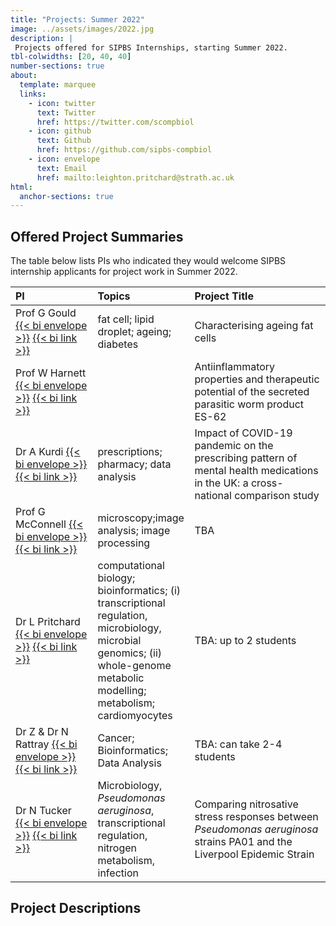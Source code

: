 ```yaml
---
title: "Projects: Summer 2022"
image: ../assets/images/2022.jpg
description: |
 Projects offered for SIPBS Internships, starting Summer 2022.
tbl-colwidths: [20, 40, 40]
number-sections: true
about:
  template: marquee
  links:
    - icon: twitter
      text: Twitter
      href: https://twitter.com/scompbiol
    - icon: github
      text: Github
      href: https://github.com/sipbs-compbiol
    - icon: envelope
      text: Email
      href: mailto:leighton.pritchard@strath.ac.uk
html:
  anchor-sections: true
---
```


## Offered Project Summaries

The table below lists PIs who indicated they would welcome SIPBS internship applicants for project work in Summer 2022.

| PI                                                                                                                                                  | Topics                                                                                                                                                                     | Project Title                                                                                                                    |
|:------------------|:---------------------|:-------------------------------|
| Prof G Gould [{{< bi envelope >}}](mailto:gwyn.gould@strath.ac.uk) [{{< bi link >}}](https://www.strath.ac.uk/staff/gouldgwynprofessor/)            | fat cell; lipid droplet; ageing; diabetes                                                                                                                                  | Characterising ageing fat cells                                                                                                  |
| Prof W Harnett [{{< bi envelope >}}](mailto:w.harnett@strath.ac.uk) [{{< bi link >}}](https://www.strath.ac.uk/staff/harnettwilliamprof/)           |                                                                                                                                                                            | Antiinflammatory properties and therapeutic potential of the secreted parasitic worm product ES-62                               |
| Dr A Kurdi [{{< bi envelope >}}](mailto:amanj.baker@strath.ac.uk) [{{< bi link >}}](https://www.strath.ac.uk/staff/bakeramanjmr/)                   | prescriptions; pharmacy; data analysis                                                                                                                                     | Impact of COVID-19 pandemic on the prescribing pattern of mental health medications in the UK: a cross-national comparison study |
| Prof G McConnell [{{< bi envelope >}}](mailto:g.mcconnell@strath.ac.uk) [{{< bi link >}}](https://www.strath.ac.uk/staff/mcconnellgailprof/)        | microscopy;image analysis; image processing                                                                                                                                | TBA                                                                                                                              |
| Dr L Pritchard [{{< bi envelope >}}](mailto:leighton.pritchard@strath.ac.uk) [{{< bi link >}}](https://www.strath.ac.uk/staff/pritchardleightondr/) | computational biology; bioinformatics; (i) transcriptional regulation, microbiology, microbial genomics; (ii) whole-genome metabolic modelling; metabolism; cardiomyocytes | TBA: up to 2 students                                                                                                            |
| Dr Z & Dr N Rattray [{{< bi envelope >}}](mailto:zahra.rattray@strath.ac.uk) [{{< bi link >}}](https://www.strath.ac.uk/staff/rattrayzahradr/)      | Cancer; Bioinformatics; Data Analysis                                                                                                                                      | TBA: can take 2-4 students                                                                                                       |
| Dr N Tucker [{{< bi envelope >}}](mailto:nick.tucker@strath.ac.uk) [{{< bi link >}}](https://www.strath.ac.uk/staff/tuckernicholasdr/)              | Microbiology, *Pseudomonas aeruginosa*, transcriptional regulation, nitrogen metabolism, infection                                                                         | Comparing nitrosative stress responses between *Pseudomonas aeruginosa* strains PA01 and the Liverpool Epidemic Strain           |

## Project Descriptions
